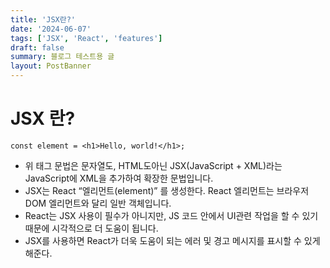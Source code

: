 ```yaml
---
title: 'JSX란?'
date: '2024-06-07'
tags: ['JSX', 'React', 'features']
draft: false
summary: 블로그 테스트용 글
layout: PostBanner
---
```


# JSX 란?

```JSX
const element = <h1>Hello, world!</h1>;
```

- 위 태그 문법은 문자열도, HTML도아닌 JSX(JavaScript + XML)라는 JavaScript에 XML을 추가하여 확장한 문법입니다.
- JSX는 React “엘리먼트(element)” 를 생성한다. React 엘리먼트는 브라우저 DOM 엘리먼트와 달리 일반 객체입니다.
- React는 JSX 사용이 필수가 아니지만, JS 코드 안에서 UI관련 작업을 할 수 있기 때문에 시각적으로 더 도움이 됩니다.
- JSX를 사용하면 React가 더욱 도움이 되는 에러 및 경고 메시지를 표시할 수 있게 해준다.
